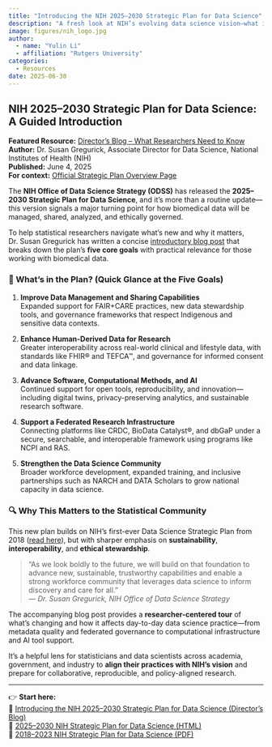 ```yaml
---
title: "Introducing the NIH 2025–2030 Strategic Plan for Data Science"
description: "A fresh look at NIH’s evolving data science vision—what it means for statistical researchers"
image: figures/nih_logo.jpg
author:
  - name: "Yulin Li"
  - affiliation: "Rutgers University"
categories:
  - Resources
date: 2025-06-30
---
```


## NIH 2025–2030 Strategic Plan for Data Science: A Guided Introduction

**Featured Resource:** [Director’s Blog – What Researchers Need to Know](https://datascience.nih.gov/director/directors-blog-introducing-2025-2030-nih-strategic-plan-for-data-science)\
**Author:** Dr. Susan Gregurick, Associate Director for Data Science, National Institutes of Health (NIH)\
**Published:** June 4, 2025\
**For context:** [Official Strategic Plan Overview Page](https://datascience.nih.gov/nih-strategic-plan-data-science)

The **NIH Office of Data Science Strategy (ODSS)** has released the **2025–2030 Strategic Plan for Data Science**, and it’s more than a routine update—this version signals a major turning point for how biomedical data will be managed, shared, analyzed, and ethically governed.

To help statistical researchers navigate what’s new and why it matters, Dr. Susan Gregurick has written a concise [introductory blog post](https://datascience.nih.gov/director/directors-blog-introducing-2025-2030-nih-strategic-plan-for-data-science) that breaks down the plan’s **five core goals** with practical relevance for those working with biomedical data.

### 🧭 What’s in the Plan? (Quick Glance at the Five Goals)

1.  **Improve Data Management and Sharing Capabilities**\
    Expanded support for FAIR+CARE practices, new data stewardship tools, and governance frameworks that respect Indigenous and sensitive data contexts.

2.  **Enhance Human-Derived Data for Research**\
    Greater interoperability across real-world clinical and lifestyle data, with standards like FHIR® and TEFCA™, and governance for informed consent and data linkage.

3.  **Advance Software, Computational Methods, and AI**\
    Continued support for open tools, reproducibility, and innovation—including digital twins, privacy-preserving analytics, and sustainable research software.

4.  **Support a Federated Research Infrastructure**\
    Connecting platforms like CRDC, BioData Catalyst®, and dbGaP under a secure, searchable, and interoperable framework using programs like NCPI and RAS.

5.  **Strengthen the Data Science Community**\
    Broader workforce development, expanded training, and inclusive partnerships such as NARCH and DATA Scholars to grow national capacity in data science.

### 🔍 Why This Matters to the Statistical Community

This new plan builds on NIH’s first-ever Data Science Strategic Plan from 2018 ([read here](https://datascience.nih.gov/sites/default/files/NIH_Strategic_Plan_for_Data_Science_Final_508.pdf)), but with sharper emphasis on **sustainability**, **interoperability**, and **ethical stewardship**.

> "As we look boldly to the future, we will build on that foundation to advance new, sustainable, trustworthy capabilities and enable a strong workforce community that leverages data science to inform discovery and care for all."\
> — *Dr. Susan Gregurick, NIH Office of Data Science Strategy*

The accompanying blog post provides a **researcher-centered tour** of what’s changing and how it affects day-to-day data science practice—from metadata quality and federated governance to computational infrastructure and AI tool support.

It’s a helpful lens for statisticians and data scientists across academia, government, and industry to **align their practices with NIH’s vision** and prepare for collaborative, reproducible, and policy-aligned research.

------------------------------------------------------------------------

👉 **Start here:**\
🔗 [Introducing the NIH 2025–2030 Strategic Plan for Data Science (Director’s Blog)](https://datascience.nih.gov/director/directors-blog-introducing-2025-2030-nih-strategic-plan-for-data-science)\
📄 [2025–2030 NIH Strategic Plan for Data Science (HTML)](https://datascience.nih.gov/strategicplan)\
📄 [2018–2023 NIH Strategic Plan for Data Science (PDF)](https://datascience.nih.gov/sites/default/files/NIH_Strategic_Plan_for_Data_Science_Final_508.pdf)
